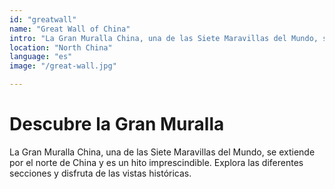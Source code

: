 ```yaml
---
id: "greatwall"
name: "Great Wall of China"
intro: "La Gran Muralla China, una de las Siete Maravillas del Mundo, se extiende por el norte de China y es un hito imprescindible."
location: "North China"
language: "es"
image: "/great-wall.jpg"

---
```


# Descubre la Gran Muralla

La Gran Muralla China, una de las Siete Maravillas del Mundo, se extiende por el norte de China y es un hito imprescindible. Explora las diferentes secciones y disfruta de las vistas históricas.
